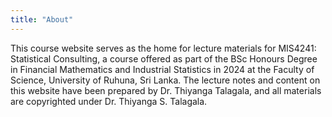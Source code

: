 ```yaml
---
title: "About"
---
```


This course website serves as the home for lecture materials for MIS4241: Statistical Consulting, a course offered as part of the BSc Honours Degree in Financial Mathematics and Industrial Statistics in 2024 at the Faculty of Science, University of Ruhuna, Sri Lanka. The lecture notes and content on this website have been prepared by Dr. Thiyanga Talagala, and all materials are copyrighted under Dr. Thiyanga S. Talagala.